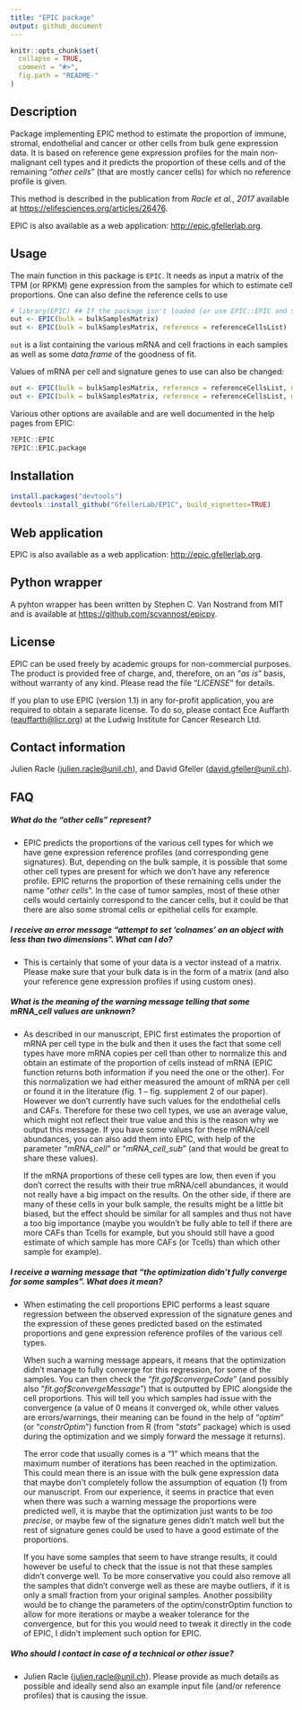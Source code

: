 ---
title: "EPIC package"
output: github_document
---

<!-- README.md is generated from README.Rmd. Please edit that file -->

```{r, echo = FALSE}
knitr::opts_chunk$set(
  collapse = TRUE,
  comment = "#>",
  fig.path = "README-"
)
```

## Description
Package implementing EPIC method to estimate the proportion of immune, stromal,
endothelial and cancer or other cells from bulk gene expression data.
It is based on reference gene expression profiles for the main non-malignant
cell types and it predicts the proportion of these cells and of the remaining
"*other cells*" (that are mostly cancer cells) for which no reference profile is
given.

This method is described in the publication from *Racle et al., 2017* available
at <https://elifesciences.org/articles/26476>.

EPIC is also available as a web application: <http://epic.gfellerlab.org>.

## Usage
The main function in this package is `EPIC`. It needs as input a matrix of the
TPM (or RPKM) gene expression from the samples for which to estimate cell
proportions. One can also define the reference cells to use
```{r, eval = FALSE}
# library(EPIC) ## If the package isn't loaded (or use EPIC::EPIC and so on).
out <- EPIC(bulk = bulkSamplesMatrix)
out <- EPIC(bulk = bulkSamplesMatrix, reference = referenceCellsList)
```

`out` is a list containing the various mRNA and cell fractions in each samples as well as some *data.frame* of the goodness of fit.

Values of mRNA per cell and signature genes to use can also be changed:
```{r, eval = FALSE}
out <- EPIC(bulk = bulkSamplesMatrix, reference = referenceCellsList, mRNA_cell = mRNA_cell_vector, sigGenes = sigGenes_vector)
out <- EPIC(bulk = bulkSamplesMatrix, reference = referenceCellsList, mRNA_cell_sub = mRNA_cell_sub_vector)
```

Various other options are available and are well documented in the help pages
from EPIC:
```{r, eval = FALSE}
?EPIC::EPIC
?EPIC::EPIC.package
```


## Installation
```{r, eval = FALSE}
install.packages("devtools")
devtools::install_github("GfellerLab/EPIC", build_vignettes=TRUE)
```


## Web application
EPIC is also available as a web application: <http://epic.gfellerlab.org>.

## Python wrapper
A pyhton wrapper has been written by Stephen C. Van Nostrand from MIT and is
available at <https://github.com/scvannost/epicpy>.

## License
EPIC can be used freely by academic groups for non-commercial purposes. The
product is provided free of charge, and, therefore, on an "*as is*" basis,
without warranty of any kind. Please read the file "*LICENSE*" for details.

If you plan to use EPIC (version 1.1) in any for-profit application, you are
required to obtain a separate license.
To do so, please contact Ece Auffarth 
([eauffarth@licr.org](mailto:eauffarth@licr.org)) at the Ludwig Institute for
Cancer Research Ltd.


## Contact information
Julien Racle ([julien.racle@unil.ch](mailto:julien.racle@unil.ch)),
and David Gfeller ([david.gfeller@unil.ch](mailto:david.gfeller@unil.ch)).


## FAQ
##### What do the "*other cells*" represent?
* EPIC predicts the proportions of the various cell types for which we have
gene expression reference profiles (and corresponding gene signatures). But,
depending on the bulk sample, it is possible that some other cell types are
present for which we don't have any reference profile. EPIC returns the
proportion of these remaining cells under the name "*other cells*". In the
case of tumor samples, most of these other cells would certainly correspond
to the cancer cells, but it could be that there are also some stromal cells or
epithelial cells for example.

##### I receive an error message "*attempt to set 'colnames' on an object with less than two dimensions*". What can I do?
* This is certainly that some of your data is a vector instead of a matrix.
Please make sure that your bulk data is in the form of a matrix (and also
your reference gene expression profiles if using custom ones).

##### What is the meaning of the warning message telling that some mRNA_cell values are unknown?
* As described in our manuscript, EPIC first estimates the proportion of mRNA
per cell type in the bulk and then it uses the fact that some cell types have
more mRNA copies per cell than other to normalize this and obtain an estimate of
the proportion of cells instead of mRNA (EPIC function returns both information
if you need the one or the other). For this normalization we had either measured
the amount of mRNA per cell or found it in the literature (fig. 1 – fig.
supplement 2 of our paper). However we don’t currently have such values for the
endothelial cells and CAFs. Therefore for these two cell types, we use an average
value, which might not reflect their true value and this is the reason why we
output this message. If you have some values for these mRNA/cell abundances, you
can also add them into EPIC, with help of the parameter "*mRNA_cell*" or
“*mRNA_cell_sub*” (and that would be great to share these values).

    If the mRNA proportions of these cell types are low, then even if you don't
correct the results with their true mRNA/cell abundances, it would not really
have a big impact on the results. On the other side, if there are many of these
cells in your bulk sample, the results might be a little bit biased, but the
effect should be similar for all samples and thus not have a too big importance
(maybe you wouldn’t be fully able to tell if there are more CAFs than Tcells for
example, but you should still have a good estimate of which sample has more CAFs
(or Tcells) than which other sample for example).

##### I receive a warning message that "*the optimization didn't fully converge for some samples*". What does it mean?
* When estimating the cell proportions EPIC performs a least square regression between the observed expression of the signature genes and the expression of these genes predicted based on the estimated proportions and gene expression reference profiles of the various cell types.

    When such a warning message appears, it means that the optimization didn’t manage to fully converge for this regression, for some of the samples. You can then check the "*fit.gof\$convergeCode*" (and possibly also "*fit.gof\$convergeMessage*") that is outputted by EPIC alongside the cell proportions. This will tell you which samples had issue with the convergence (a value of 0 means it converged ok, while other values are errors/warnings, their meaning can be found in the help of "*optim*" (or "*constrOptim*") function from R (from "*stats*" package) which is used during the optimization and we simply forward the message it returns).

    The error code that usually comes is a "1" which means that the maximum number of iterations has been reached in the optimization. This could mean there is an issue with the bulk gene expression data that maybe don’t completely follow the assumption of equation (1) from our manuscript. From our experience, it seems in practice that even when there was such a warning message the proportions were predicted well, it is maybe that the optimization just wants to be *too precise*, or maybe few of the signature genes didn’t match well but the rest of signature genes could be used to have a good estimate of the proportions.

    If you have some samples that seem to have strange results, it could however be useful to check that the issue is not that these samples didn’t converge well. To
be more conservative you could also remove all the samples that didn't converge
well as these are maybe outliers, if it is only a small fraction from your original samples. Another possibility would be to change the parameters of the optim/constrOptim function to allow for more iterations or maybe a weaker tolerance for the convergence, but for this you would need to tweak it directly in the code of EPIC, I didn't implement such option for EPIC.


##### Who should I contact in case of a technical or other issue?
* Julien Racle  ([julien.racle@unil.ch](mailto:julien.racle@unil.ch)). Please
provide as much details as possible and ideally send also an example input file (and/or reference profiles) that is causing the issue.
